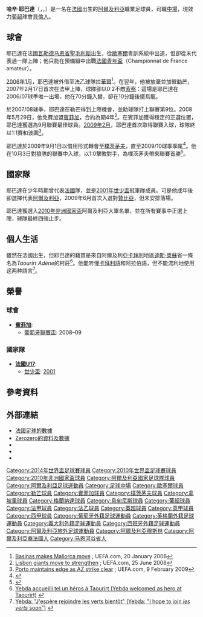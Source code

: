 {{noteta|G1=football|G2=uefa|G3=意甲|G4=英超|G5=葡超
|T=zh-hans:哈桑·耶布达; zh-hk:哈辛·耶巴達; zh-tw:哈桑·耶布達;
|1=zh-hans:哈桑·耶布达; zh-hk:哈辛·耶巴達; zh-tw:哈桑·耶布達;
|2=zh-hans:哈桑; zh-hk:哈辛; zh-tw:哈桑;
|3=zh-hans:耶布达; zh-hk:耶巴達; zh-tw:耶布達;
}}
{{Infobox football biography
|name = 哈辛·耶巴達<br />''Hassan Yebda''
|image = Yebda2.jpg
|image_size = 220
| caption = 
|fullname = Hassan Yebda
|birth_date = {{birth date and age|1984|5|14|df=y}}
|birth_place = 法國[[圣莫里斯|圣莫里斯]]
|height = {{convert|1.87|m|ftin|0|abbr=on}}
| position = [[中場|中場]]
|currentclub = [[貝倫人足球俱樂部|貝倫人]] 
|clubnumber = 23
|youthyears1 = 2000–2004 | youthclubs1 = [[歐塞爾青年會|歐塞爾]]
|years1 = 2004–2007 | clubs1 = [[歐塞爾青年會|歐塞爾]] | caps1 = 0 | goals1 = 0
|years2 = 2006 | clubs2 = → [[拉瓦勒足球俱乐部|拉瓦勒]] | caps2 = 14 | goals2 = 1
|years3 = 2007–2008 | clubs3 = [[勒芒足球俱乐部|勒芒]] | caps3 = 24 | goals3 = 3
|years4 = 2008–2011 | clubs4 = [[里斯本與本菲卡體育|本菲卡]] | caps4 = 25 | goals4 = 1
|years5 = 2009–2010 | clubs5 = → [[朴茨茅斯足球俱乐部|朴茨茅斯]] | caps5 = 18 | goals5 = 2
|years6 = 2010–2011 | clubs6 = → [[那不勒斯足球俱樂部|那不勒斯]] | caps6 = 29 | goals6 = 0
|years7 = 2011–2014 | clubs7 = [[格拉纳达足球俱乐部|格拉纳达]] | caps7 = 26 | goals7 = 1
|years8 = 2014 | clubs8 = → [[乌迪内斯足球俱乐部|乌迪内斯]] | caps8 = 10 | goals8 = 0
|years9 = 2014–2015 | clubs9 = [[Al-Fujairah_SC|Fujairah]] | caps9 = 13 | goals9 = 1
|years10 = 2016– | clubs10 = [[貝倫人足球俱樂部|貝倫人]] | caps10 = 8 | goals10 = 0
|nationalyears1 = 2000–2001 | nationalteam1 = [[法國16歲以下國家足球隊|法國U16]] | nationalcaps1 = 10 | nationalgoals1 = 0
|nationalyears2 = 2001–2002 | nationalteam2 = [[法國17歲以下國家足球隊|法國U17]] | nationalcaps2 = 19 | nationalgoals2 = 2
|nationalyears3 = 2002–2003 | nationalteam3 = [[法國18歲以下國家足球隊|法國U18]] | nationalcaps3 = 14 | nationalgoals3 = 1
|nationalyears4 = 2003–2004 | nationalteam4 = [[法國19歲以下國家足球隊|法國U19]] | nationalcaps4 = 13 | nationalgoals4 = 0
|nationalyears5 = 2009– | nationalteam5 = [[阿爾及利亞國家足球隊|阿爾及利亞]] | nationalcaps5 = 26 | nationalgoals5 = 2
| pcupdate = 2011年1月2日 (日) 13:03 (UTC)
| ntupdate = 2011年1月2日 (日) 13:03 (UTC)
}}
'''哈辛·耶巴達'''（{{lang-fr|'''Hassan Yebda'''}}，{{lang-ar|'''حسان يبدة''' }}，{{bd|1984年|5月14日}}）是一名在[[法國|法國]]出生的[[阿爾及利亞|阿爾及利亞]]職業足球員，司職[[中場|中場]]，現效力[[葡超|葡超]]球會[[貝倫人足球俱樂部|貝倫人]]。

== 球會 ==
耶巴達在法國[[瓦勒德马恩省|瓦勒德马恩省]][[聖毛利斯|聖毛利斯]]出生，從[[歐塞爾|歐塞爾]]青訓系統中出道，但卻從未代表過一隊上陣；他只能在預備組中出戰[[法國青年盃|法國青年盃]]（Championnat de France amateur）。

[[2006年1月|2006年1月]]，耶巴達被外借至[[法乙|法乙]]球隊[[拉華爾|拉華爾]]<ref>[http://www.uefa.com/footballeurope/news/kind=2/newsid=386999.html Basinas makes Mallorca move] {{Wayback|url=http://www.uefa.com/footballeurope/news/kind=2/newsid=386999.html |date=20080309212007 }}; UEFA.com, 20 January 2006</ref>。在翌年，他被放棄並加盟[[勒芒|勒芒]]，2007年2月17日首次在法甲上陣，球隊卻以0:2不敵[[索察|索察]]：這場是耶巴達在2006/07球季唯一出場，他在70分鐘入替，卻在10分鐘後擺烏龍。

於2007/08球季，耶巴達在勒芒得到上陣機會，並助球隊打上聯賽第9位。2008年5月29日，他免費加盟[[賓菲加|賓菲加]]，合約為期4年<ref>[http://www.uefa.com/footballeurope/news/kind=2/newsid=727327.html Lisbon giants move to strengthen] {{Wayback|url=http://www.uefa.com/footballeurope/news/kind=2/newsid=727327.html |date=20090219124631 }}; UEFA.com, 25 June 2008</ref>。在賓菲加獲得穩定的正選位置，耶巴達獲選為9月聯賽最佳球員。[[2009年2月|2009年2月]]，耶巴達首次取得聯賽入球，球隊終以1:1賽和波圖<ref>[http://www.uefa.com/footballeurope/news/kind=2/newsid=799104.html Porto maintains edge as AZ strike clear] {{Wayback|url=http://www.uefa.com/footballeurope/news/kind=2/newsid=799104.html |date=20090414234240 }}; UEFA.com, 9 February 2009</ref>。

耶巴達於2009年9月1日以借用形式轉會至[[樸茨茅夫|樸茨茅夫]]，直至2009/10球季季尾<ref name="Pompey confirm move for Ben Haim">{{cite news| title=Pompey confirm move for Ben Haim|url=http://news.bbc.co.uk/sport1/hi/football/teams/p/portsmouth/8230914.stm| publisher=[[BBC_Sport|BBC Sport]]|date=1 September 2009|accessdate=5 September 2009}}</ref>。他在10月3日對狼隊的聯賽中入球，以1:0擊敗對手，為樸茨茅夫帶來聯賽首勝<ref>{{cite news|url=http://news.bbc.co.uk/sport1/hi/football/eng_prem/8283498.stm|title=Wolverhampton 0–1 Portsmouth|publisher=BBC Sport|date=3 October 2009|accessdate=4 October 2009|archive-date=2016-01-13|archive-url=https://web.archive.org/web/20160113035317/http://news.bbc.co.uk/sport1/hi/football/eng_prem/8283498.stm|dead-url=no}}</ref>。

== 國家隊 ==
耶巴達在少年時期曾代表[[法國|法國]]隊，並是[[2001年世少盃|2001年世少盃]]冠軍隊成員。可是他成年後卻選擇代表[[阿爾及利亞|阿爾及利亞]]，2009年6月首次入選對[[贊比亞|贊比亞]]，但未安排落場。

耶巴達獲選入[[2010年非洲國家盃|2010年非洲國家盃]]阿爾及利亞大軍名單，並在所有賽事中正選上陣，球隊最終四強止步。
== 個人生活 ==
雖然在法國出生，但耶巴達的籍貫是來自阿爾及利亞[[卡拜利|卡拜利]]地區[[迪斯·奧蘇|迪斯·奧蘇]]省一條名為''Taourirt Adène''的村莊<ref>[http://www.lebuteur.com/reportage/actualites/yebda-accueilli-tel-un-heros-a-taourirt Yebda accueilli tel un héros à Taourirt (Yebda welcomed as hero at Taourirt)] {{Wayback|url=http://www.lebuteur.com/reportage/actualites/yebda-accueilli-tel-un-heros-a-taourirt |date=20091017024125 }} {{fr icon}}</ref>。他能听懂[[卡拜利語|卡拜利語]]和阿拉伯語，但不能流利地使用这两种語言<ref>[http://www.lebuteur.com/entretien/actualites/exclusif-yebda-jespere-rejoindre-les-verts-bientot Yebda: "J'espère rejoindre les verts bientôt" (Yebda: "I hope to join ''les verts'' soon")] {{Wayback|url=http://www.lebuteur.com/entretien/actualites/exclusif-yebda-jespere-rejoindre-les-verts-bientot |date=20090612021410 }} {{fr icon}}</ref>。

== 榮譽 ==
=== 球會 ===
* '''[[賓菲加|賓菲加]]''':
** [[葡萄牙聯賽盃|葡萄牙聯賽盃]]: 2008–09

=== 國家隊 ===
* '''[[法國十七歲以下代表隊|法國U17]]''':
** [[世少盃|世少盃]]: [[2001年世少盃|2001]]

== 參考資料 ==
{{reflist}}

== 外部連結 ==
* [http://www.lequipe.fr/Football/FootballFicheJoueur18491.html 法國足球的數據]{{Wayback|url=http://www.lequipe.fr/Football/FootballFicheJoueur18491.html |date=20110515055536 }} {{fr icon}}
* [https://web.archive.org/web/20101013095829/http://www.zerozerofootball.com/player/hassan_yebda/current/profile/0/default/3422/?search=1 Zerozero的資料及數據]
* {{soccerbase|id=37509|name=Hassan Yebda}}
* {{nfteams|36180}}
* {{FIFA player|183882}}

{{2010年世界盃足球賽阿爾及利亞參賽名單}}
{{2014年世界盃足球賽阿爾及利亞參賽名單}}

{{DEFAULTSORT:Yebda, Hassan}}
[[Category:2014年世界盃足球賽球員|Category:2014年世界盃足球賽球員]]
[[Category:2010年世界盃足球賽球員|Category:2010年世界盃足球賽球員]]
[[Category:2010年非洲國家盃球員|Category:2010年非洲國家盃球員]]
[[Category:阿爾及利亞國家足球隊球員|Category:阿爾及利亞國家足球隊球員]]
[[Category:阿爾及利亞足球運動員|Category:阿爾及利亞足球運動員]]
[[Category:足球中場|Category:足球中場]]
[[Category:歐塞爾球員|Category:歐塞爾球員]]
[[Category:勒芒球員|Category:勒芒球員]]
[[Category:賓菲加球員|Category:賓菲加球員]]
[[Category:樸茨茅夫球員|Category:樸茨茅夫球員]]
[[Category:拿坡里球員|Category:拿坡里球員]]
[[Category:格蘭納達球員|Category:格蘭納達球員]]
[[Category:烏甸尼斯球員|Category:烏甸尼斯球員]]
[[Category:葡超球員|Category:葡超球員]]
[[Category:法甲球員|Category:法甲球員]]
[[Category:法乙球員|Category:法乙球員]]
[[Category:英超球員|Category:英超球員]]
[[Category:意甲球員|Category:意甲球員]]
[[Category:西甲球員|Category:西甲球員]]
[[Category:葡萄牙外籍足球運動員|Category:葡萄牙外籍足球運動員]]
[[Category:英格蘭外籍足球運動員|Category:英格蘭外籍足球運動員]]
[[Category:義大利外籍足球運動員|Category:義大利外籍足球運動員]]
[[Category:西班牙外籍足球運動員|Category:西班牙外籍足球運動員]]
[[Category:阿爾及利亞旅外足球運動員|Category:阿爾及利亞旅外足球運動員]]
[[Category:阿爾及利亞穆斯林|Category:阿爾及利亞穆斯林]]
[[Category:阿爾及利亞裔法國人|Category:阿爾及利亞裔法國人]]
[[Category:马恩河谷省人|Category:马恩河谷省人]]